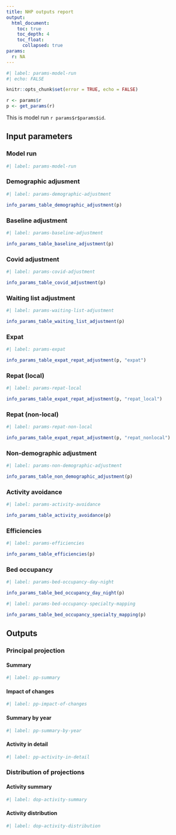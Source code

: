 ```yaml
---
title: NHP outputs report
output:
  html_document:
    toc: true
    toc_depth: 4
    toc_float:
      collapsed: true
params:
  r: NA
---
```


```r
#| label: params-model-run
#| echo: FALSE

knitr::opts_chunk$set(error = TRUE, echo = FALSE)

r <- params$r
p <- get_params(r)
```

This is model run `r params$r$params$id`.

## Input parameters

### Model run

```r
#| label: params-model-run

```

### Demographic adjusment

```r
#| label: params-demographic-adjustment

info_params_table_demographic_adjustment(p)
```

### Baseline adjustment

```r
#| label: params-baseline-adjustment

info_params_table_baseline_adjustment(p)
```

### Covid adjustment

```r
#| label: params-covid-adjustment

info_params_table_covid_adjustment(p)
```

### Waiting list adjustment

```r
#| label: params-waiting-list-adjustment

info_params_table_waiting_list_adjustment(p)
```

### Expat

```r
#| label: params-expat

info_params_table_expat_repat_adjustment(p, "expat")
```

### Repat (local)

```r
#| label: params-repat-local

info_params_table_expat_repat_adjustment(p, "repat_local")
```

### Repat (non-local)

```r
#| label: params-repat-non-local

info_params_table_expat_repat_adjustment(p, "repat_nonlocal")
```

### Non-demographic adjustment

```r
#| label: params-non-demographic-adjustment

info_params_table_non_demographic_adjustment(p)
```

### Activity avoidance

```r
#| label: params-activity-avoidance

info_params_table_activity_avoidance(p)
```

### Efficiencies

```r
#| label: params-efficiencies

info_params_table_efficiencies(p)
```

### Bed occupancy

```r
#| label: params-bed-occupancy-day-night

info_params_table_bed_occupancy_day_night(p)
```

```r
#| label: params-bed-occupancy-specialty-mapping

info_params_table_bed_occupancy_specialty_mapping(p)
```

## Outputs

### Principal projection

#### Summary

```r
#| label: pp-summary

```

#### Impact of changes

```r
#| label: pp-impact-of-changes

```

#### Summary by year

```r
#| label: pp-summary-by-year

```

#### Activity in detail

```r
#| label: pp-activity-in-detail

```

### Distribution of projections

#### Activity summary

```r
#| label: dop-activity-summary

```

#### Activity distribution

```r
#| label: dop-activity-distribution

```
